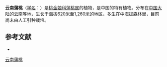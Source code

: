 {{Speciesbox
| name = 云南蒲桃
| status = 
| status_system = 
| image = 
| genus = Syzygium
| species = yunnanense
| authority = Merr.
}}

'''云南蒲桃'''（[[学名|学名]]：{{lang|la|''Syzygium yunnanense''}}）是[[桃金娘科|桃金娘科]][[蒲桃属|蒲桃属]]的植物，是中国的特有植物。分布在[[中国大陆|中国大陆]]的[[云南|云南]]等地，生长于海拔620米至1,260米的地区，多生在中海拔森林里，目前尚未由人工引种栽培。

== 参考文献 ==
<div class="references-small">
* {{cite web| url =http://www.bioinfo.cn/db05/KmzwSpecies.php?action=view&id=13750| title =云南蒲桃| work =《中国高等植物数据库全库》| publisher =中国科学院微生物研究所| author =昆明植物研究所| accessdate =2009-02-24| deadurl =yes| archiveurl =https://web.archive.org/web/20160305055615/http://www.bioinfo.cn/db05/KmzwSpecies.php?action=view&id=13750| archivedate =2016-03-05}}
</div>
{{Taxonbar|from=Q10881037}}

{{DEFAULTSORT:Syzygium yunnanense}}
[[Category:蒲桃属|云南蒲桃]]


{{Myrtaceae-stub}}